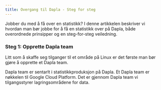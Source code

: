 ```yaml
---
title: Overgang til Dapla - Steg for steg
---
```


Jobber du med å få over en statistikk? 
I denne artikkelen beskriver vi hvordan man bør jobbe for å få en statistikk over på Dapla, både overordnede prinsipper og en steg-for-steg veiledning.

### Steg 1: Opprette Dapla team

Litt som å skaffe seg tilganger til et område på Linux er det første man bør gjøre å opprette et Dapla team.

Dapla team er sentarlt i statistikkproduksjon på Dapla. Et Dapla team er nøkkelen til Google Cloud Platform. Det er gjennom Dapla team vi tilgangsstyrer lagringsområdene for data.